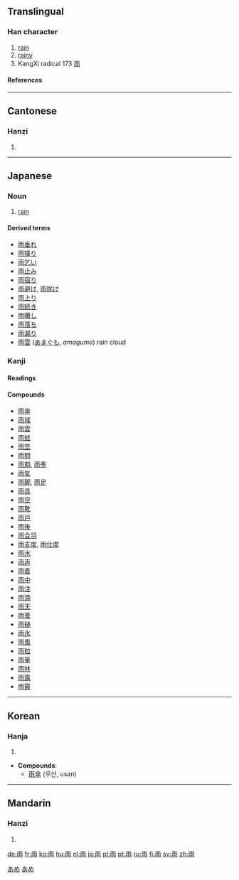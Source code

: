 ==Translingual==
===Han character===
{{Han char|rn=173|rad=雨|as=00|sn=8|four=1022<sub>7</sub>|canj=一中月卜 (MLBY)}}
# [[rain]]
# [[rainy]]
# KangXi radical 173 [[Index:Chinese radical/雨|雨]]
====References====
{{Han ref|kx=1371.180|dkj=42210|dj=1878.010|hdz=64057.010|uh=96E8|ud=38632|bh=AB42|bd=43842}}
----
==Cantonese==
===Hanzi===
{{yue-hanzi|jyut=|y=yu5}}
# {{defn|Cantonese}}
----
== Japanese ==
[[Category:1000 Japanese basic words|あめ]]
===Noun===
{{ja-noun|k|hira=あめ|rom=ame|hidx=あめ}}
# [[rain]]
[[Category:ja:Weather|あめ]]
====Derived terms====
*[[雨垂れ]]
*[[雨降り]]
*[[雨乞い]]
*[[雨止み]]
*[[雨宿り]]
*[[雨避け]], [[雨除け]]
*[[雨上り]]
*[[雨続き]]
*[[雨曝し]]
*[[雨落ち]]
*[[雨漏り]]
*[[雨雲]] ([[あまぐも]], ''amagumo'') rain cloud

===Kanji===
{{ja-kanji|grade=1|rs=雨00}}
====Readings====
{{ja-readings|on=[[う]] ([[u]])|kun=[[あめ]] ([[ame]]), [[あま]] ([[ama]])}}
====Compounds====
*[[雨傘]]
*[[雨域]]
*[[雨雲]]
*[[雨蛙]]
*[[雨笠]]
*[[雨間]]
*[[雨期]], [[雨季]]
*[[雨気]]
*[[雨脚]], [[雨足]]
*[[雨具]]
*[[雨空]]
*[[雨靴]]
*[[雨戸]]
*[[雨後]]
*[[雨合羽]]
*[[雨支度]], [[雨仕度]]
*[[雨水]]
*[[雨声]]
*[[雨着]]
*[[雨中]]
*[[雨注]]
*[[雨滴]]
*[[雨天]]
*[[雨曇]]
*[[雨樋]]
*[[雨氷]]
*[[雨風]]
*[[雨粒]]
*[[雨量]]
*[[雨林]]
*[[雨露]]
*[[雨霰]]


----

==Korean==
===Hanja===
{{ko-hanja|hangeul=[[우]]|eumhun=비|rv=u|mr=u|y=wu}}
# {{defn|Korean}}

* '''Compounds''':
**[[雨傘]] (우산, usan)
----
==Mandarin==
===Hanzi===
{{cmn-hanzi|pin=[[yǔ]] (yu3)|wg=yü<sup>3</sup>}}
# {{defn|Mandarin}}

[[de:雨]]
[[fr:雨]]
[[ko:雨]]
[[hu:雨]]
[[nl:雨]]
[[ja:雨]]
[[pl:雨]]
[[pt:雨]]
[[ru:雨]]
[[fi:雨]]
[[sv:雨]]
[[zh:雨]]